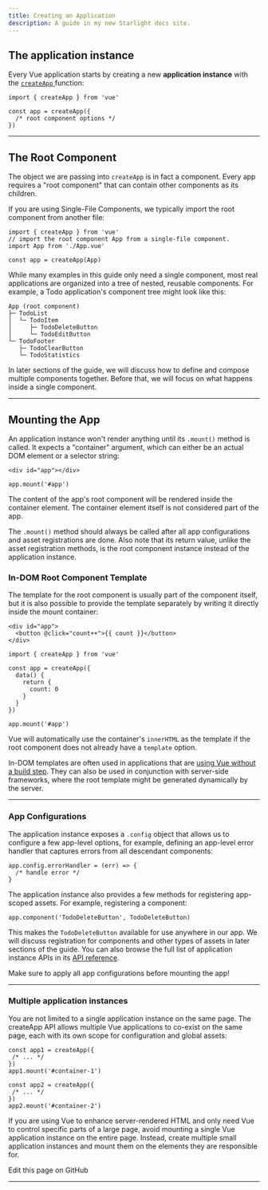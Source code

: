 ```yaml
---
title: Creating an Application
description: A guide in my new Starlight docs site.
---  
```


## The application instance​
Every Vue application starts by creating a new **application instance** with the [ `createApp` ](https://vuejs.org/api/application.html#createapp)function:  

```
import { createApp } from 'vue'

const app = createApp({
  /* root component options */
}) 

```  
----

## The Root Component​
The object we are passing into `createApp` is in fact a component. Every app requires a "root component" that can contain other components as its children.

If you are using Single-File Components, we typically import the root component from another file:  


```
import { createApp } from 'vue'
// import the root component App from a single-file component.
import App from './App.vue'

const app = createApp(App)

```


While many examples in this guide only need a single component, most real applications are organized into a tree of nested, reusable components. For example, a Todo application's component tree might look like this:


```
App (root component)
├─ TodoList
│  └─ TodoItem
│     ├─ TodoDeleteButton
│     └─ TodoEditButton
└─ TodoFooter
   ├─ TodoClearButton
   └─ TodoStatistics

```

In later sections of the guide, we will discuss how to define and compose multiple components together. Before that, we will focus on what happens inside a single component.

----

## Mounting the App​
An application instance won't render anything until its `.mount()` method is called. It expects a "container" argument, which can either be an actual DOM element or a selector string:

```
<div id="app"></div>
```
```
app.mount('#app')
```  
The content of the app's root component will be rendered inside the container element. The container element itself is not considered part of the app.

The `.mount()` method should always be called after all app configurations and asset registrations are done. Also note that its return value, unlike the asset registration methods, is the root component instance instead of the application instance.  




### In-DOM Root Component Template​
The template for the root component is usually part of the component itself, but it is also possible to provide the template separately by writing it directly inside the mount container:

```
<div id="app">
  <button @click="count++">{{ count }}</button>
</div>

```

```
import { createApp } from 'vue'

const app = createApp({
  data() {
    return {
      count: 0
    }
  }
})

app.mount('#app')

```  


Vue will automatically use the container's `innerHTML` as the template if the root component does not already have a `template` option.

In-DOM templates are often used in applications that are [using Vue without a build step](https://vuejs.org/guide/quick-start.html#using-vue-from-cdn). They can also be used in conjunction with server-side frameworks, where the root template might be generated dynamically by the server.

----  


### App Configurations​
The application instance exposes a `.config` object that allows us to configure a few app-level options, for example, defining an app-level error handler that captures errors from all descendant components:

```
app.config.errorHandler = (err) => {
  /* handle error */
}

```  

The application instance also provides a few methods for registering app-scoped assets. For example, registering a component:  

```
app.component('TodoDeleteButton', TodoDeleteButton)

```  
This makes the `TodoDeleteButton` available for use anywhere in our app. We will discuss registration for components and other types of assets in later sections of the guide. You can also browse the full list of application instance APIs in its [API reference](https://vuejs.org/api/application.html).

Make sure to apply all app configurations before mounting the app!

----  

### Multiple application instances​
You are not limited to a single application instance on the same page. The createApp API allows multiple Vue applications to co-exist on the same page, each with its own scope for configuration and global assets:
 ```
 const app1 = createApp({
  /* ... */
})
app1.mount('#container-1')

const app2 = createApp({
  /* ... */
})
app2.mount('#container-2')

```  

If you are using Vue to enhance server-rendered HTML and only need Vue to control specific parts of a large page, avoid mounting a single Vue application instance on the entire page. Instead, create multiple small application instances and mount them on the elements they are responsible for.

Edit this page on GitHub

----

